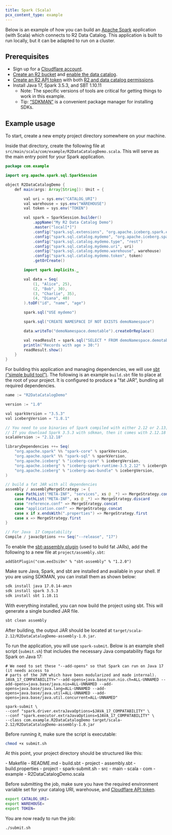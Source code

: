 ```yaml
---
title: Spark (Scala)
pcx_content_type: example
---
```




Below is an example of how you can build an [Apache Spark](https://spark.apache.org/) application (with Scala) which connects to R2 Data Catalog. This application is built to run locally, but it can be adapted to run on a cluster.

## Prerequisites

- Sign up for a [Cloudflare account](https://dash.cloudflare.com/sign-up/workers-and-pages).
- [Create an R2 bucket](/r2/buckets/create-buckets/) and [enable the data catalog](/r2/data-catalog/manage-catalogs/#enable-r2-data-catalog-on-a-bucket).
- [Create an R2 API token](/r2/api/tokens/) with both [R2 and data catalog permissions](/r2/api/tokens/#permissions).
- Install Java 17, Spark 3.5.3, and SBT 1.10.11
  - Note: The specific versions of tools are critical for getting things to work in this example.
  - Tip: [“SDKMAN”](https://sdkman.io/) is a convenient package manager for installing SDKs.

## Example usage

To start, create a new empty project directory somewhere on your machine.

Inside that directory, create the following file at `src/main/scala/com/example/R2DataCatalogDemo.scala`. This will serve as the main entry point for your Spark application.

```java
package com.example

import org.apache.spark.sql.SparkSession

object R2DataCatalogDemo {
    def main(args: Array[String]): Unit = {

        val uri = sys.env("CATALOG_URI")
        val warehouse = sys.env("WAREHOUSE")
        val token = sys.env("TOKEN")

        val spark = SparkSession.builder()
            .appName("My R2 Data Catalog Demo")
            .master("local[*]")
            .config("spark.sql.extensions", "org.apache.iceberg.spark.extensions.IcebergSparkSessionExtensions")
            .config("spark.sql.catalog.mydemo", "org.apache.iceberg.spark.SparkCatalog")
            .config("spark.sql.catalog.mydemo.type", "rest")
            .config("spark.sql.catalog.mydemo.uri", uri)
            .config("spark.sql.catalog.mydemo.warehouse", warehouse)
            .config("spark.sql.catalog.mydemo.token", token)
            .getOrCreate()

        import spark.implicits._

        val data = Seq(
            (1, "Alice", 25),
            (2, "Bob", 30),
            (3, "Charlie", 35),
            (4, "Diana", 40)
        ).toDF("id", "name", "age")

        spark.sql("USE mydemo")

        spark.sql("CREATE NAMESPACE IF NOT EXISTS demoNamespace")

        data.writeTo("demoNamespace.demotable").createOrReplace()

        val readResult = spark.sql("SELECT * FROM demoNamespace.demotable WHERE age > 30")
        println("Records with age > 30:")
        readResult.show()
    }
}
```

For building this application and managing dependencies, we will use [sbt (“simple build tool”)](https://www.scala-sbt.org/). The following is an example `build.sbt` file to place at the root of your project. It is configured to produce a "fat JAR", bundling all required dependencies.

```java
name := "R2DataCatalogDemo"

version := "1.0"

val sparkVersion = "3.5.3"
val icebergVersion = "1.8.1"

// You need to use binaries of Spark compiled with either 2.12 or 2.13; and 2.12 is more common.
// If you download Spark 3.5.3 with sdkman, then it comes with 2.12.18
scalaVersion := "2.12.18"

libraryDependencies ++= Seq(
    "org.apache.spark" %% "spark-core" % sparkVersion,
    "org.apache.spark" %% "spark-sql" % sparkVersion,
    "org.apache.iceberg" % "iceberg-core" % icebergVersion,
    "org.apache.iceberg" % "iceberg-spark-runtime-3.5_2.12" % icebergVersion,
    "org.apache.iceberg" % "iceberg-aws-bundle" % icebergVersion,
)

// build a fat JAR with all dependencies
assembly / assemblyMergeStrategy := {
    case PathList("META-INF", "services", xs @ _*) => MergeStrategy.concat
    case PathList("META-INF", xs @ _*) => MergeStrategy.discard
    case "reference.conf" => MergeStrategy.concat
    case "application.conf" => MergeStrategy.concat
    case x if x.endsWith(".properties") => MergeStrategy.first
    case x => MergeStrategy.first
}

// For Java  17 Compatability
Compile / javacOptions ++= Seq("--release", "17")
```

To enable the [sbt-assembly plugin](https://github.com/sbt/sbt-assembly?tab=readme-ov-file) (used to build fat JARs), add the following to a new file at `project/assembly.sbt`:

```
addSbtPlugin("com.eed3si9n" % "sbt-assembly" % "1.2.0")
```

Make sure Java, Spark, and sbt are installed and available in your shell. If you are using SDKMAN, you can install them as shown below:

```bash
sdk install java 17.0.14-amzn
sdk install spark 3.5.3
sdk install sbt 1.10.11
```

With everything installed, you can now build the project using sbt. This will generate a single bundled JAR file.

```bash
sbt clean assembly
```

After building, the output JAR should be located at `target/scala-2.12/R2DataCatalogDemo-assembly-1.0.jar`.

To run the application, you will use `spark-submit`. Below is an example shell script (`submit.sh`) that includes the necessary Java compatability flags for Spark on Java 17:

```
# We need to set these "--add-opens" so that Spark can run on Java 17 (it needs access to
# parts of the JVM which have been modularized and made internal).
JAVA_17_COMPATABILITY="--add-opens=java.base/sun.nio.ch=ALL-UNNAMED --add-opens=java.base/java.nio=ALL-UNNAMED --add-opens=java.base/java.lang=ALL-UNNAMED --add-opens=java.base/java.util=ALL-UNNAMED --add-opens=java.base/java.util.concurrent=ALL-UNNAMED"

spark-submit \
--conf "spark.driver.extraJavaOptions=$JAVA_17_COMPATABILITY" \
--conf "spark.executor.extraJavaOptions=$JAVA_17_COMPATABILITY" \
--class com.example.R2DataCatalogDemo target/scala-2.12/R2DataCatalogDemo-assembly-1.0.jar
```

Before running it, make sure the script is executable:

```bash
chmod +x submit.sh
```

At this point, your project directory should be structured like this:

<FileTree>
- Makefile
- README.md
- build.sbt
- project
  - assembly.sbt
  - build.properties
  - project
- spark-submit.sh
- src
  - main
	  - scala
		  - com
			  - example
				  - R2DataCatalogDemo.scala
</FileTree>

Before submitting the job, make sure you have the required environment variable set for your catalog URI, warehouse, and [Cloudflare API token](/r2/api/tokens/).

```bash
export CATALOG_URI=
export WAREHOUSE=
export TOKEN=
```

You are now ready to run the job:

```bash
./submit.sh
```
